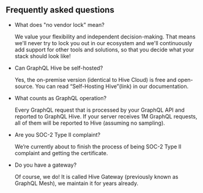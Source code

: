 ## Frequently asked questions

- What does "no vendor lock" mean?

  We value your flexibility and independent decision-making. That means we'll never try to lock you
  out in our ecosystem and we'll continuously add support for other tools and solutions, so that you
  decide what your stack should look like!

- Can GraphQL Hive be self-hosted?

  Yes, the on-premise version (identical to Hive Cloud) is free and open-source. You can read
  “Self-Hosting Hive”(link) in our documentation.

- What counts as GraphQL operation?

  Every GraphQL request that is processed by your GraphQL API and reported to GraphQL Hive. If your
  server receives 1M GraphQL requests, all of them will be reported to Hive (assuming no sampling).

- Are you SOC-2 Type II complaint?

  We’re currently about to finish the process of being SOC-2 Type II complaint and getting the
  certificate.

- Do you have a gateway?

  Of course, we do! It is called Hive Gateway (previously known as GraphQL Mesh), we maintain it for
  years already.

